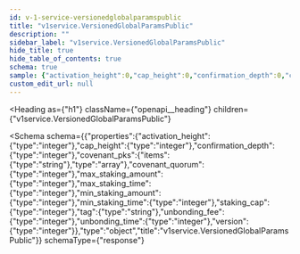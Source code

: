 ```yaml
---
id: v-1-service-versionedglobalparamspublic
title: "v1service.VersionedGlobalParamsPublic"
description: ""
sidebar_label: "v1service.VersionedGlobalParamsPublic"
hide_title: true
hide_table_of_contents: true
schema: true
sample: {"activation_height":0,"cap_height":0,"confirmation_depth":0,"covenant_pks":["string"],"covenant_quorum":0,"max_staking_amount":0,"max_staking_time":0,"min_staking_amount":0,"min_staking_time":0,"staking_cap":0,"tag":"string","unbonding_fee":0,"unbonding_time":0,"version":0}
custom_edit_url: null
---
```



<Heading
  as={"h1"}
  className={"openapi__heading"}
  children={"v1service.VersionedGlobalParamsPublic"}
>
</Heading>





<Schema
  schema={{"properties":{"activation_height":{"type":"integer"},"cap_height":{"type":"integer"},"confirmation_depth":{"type":"integer"},"covenant_pks":{"items":{"type":"string"},"type":"array"},"covenant_quorum":{"type":"integer"},"max_staking_amount":{"type":"integer"},"max_staking_time":{"type":"integer"},"min_staking_amount":{"type":"integer"},"min_staking_time":{"type":"integer"},"staking_cap":{"type":"integer"},"tag":{"type":"string"},"unbonding_fee":{"type":"integer"},"unbonding_time":{"type":"integer"},"version":{"type":"integer"}},"type":"object","title":"v1service.VersionedGlobalParamsPublic"}}
  schemaType={"response"}
>
  
</Schema>
            
